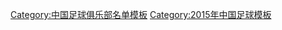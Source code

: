 {{Football squad with groups
|name=2015年中乙分类名单福建超越
|bgcolor=#ff0000
|bordercolor=#000000
|textcolor=#FFFF00
|title=[[福建超越足球俱乐部|<span style="color:#FFFF00">福建喜攀登超越</span>]] — [[2015年中国足球乙级联赛|<span style="color:#FFFF00">2015年</span>]][[中国足球乙级联赛|<span style="color:#FFFF00">中乙联赛南区第 8 名</span>]]
|group1=全年参赛球员
|list1=<div>
{{Football squad2 player|no=1|name=[[苏梦琪]]}}
{{Football squad2 player|no=2|name=[[王定智]]}}
{{Football squad2 player|no=3|name=[[赵翔]]}}
{{Football squad2 player|no=6|name=[[杨锦]]}}
{{Football squad2 player|no=7|name=[[董祥]]}}
{{Football squad2 player|no=8|name=[[梁岩峰]]}}
{{Football squad2 player|no=9|name=[[王旨]]}}
{{Football squad2 player|no=10|name=[[杨光 (足球运动员)|杨光]]}}
{{Football squad2 player|no=11|name=[[徐萌 (足球运动员)|徐萌]]}}
{{Football squad2 player|no=12|name=[[李强 (1993年)|李强]]}}
{{Football squad2 player|no=16|name=[[巩汉魁]]}}
{{Football squad2 player|no=17|name=[[肖佳杰]]}}
{{Football squad2 player|no=18|name=[[王棒]]}}
{{Football squad2 player|no=19|name=[[裴港楠]]}}
{{Football squad2 player|no=20|name=[[杨德亮]]}}
{{Football squad2 player|no=21|name=[[刘天阔]]}}
{{Football squad2 player|no=22|name=[[马晨瑞]]}}
{{Football squad2 player|no=23|name=[[王江 (足球运动员)|王江]]}}
{{Football squad2 player|no=25|name=[[谢茁壮]]}}
{{Football squad2 player|no=26|name=[[许哲铭]]}}
{{Football squad2 player|no=29|name=[[鲁帅]]}}
</div>
|group2=夏季转入球员
|list2=<div>
{{Football squad2 player|no=37|name=[[王超 (1979年)|王超]]}}
</div>
|group3=夏季转出球员
|list3=<div>
</div>
|group4=主教练
|list4=[[魏新 (足球教练)|魏新]]
}}<noinclude>
{{DEFAULTSORT:FuJian ChaoYue F.C. Squad 2015}}
[[Category:中国足球俱乐部名单模板]]
[[Category:2015年中国足球模板]]
</noinclude>